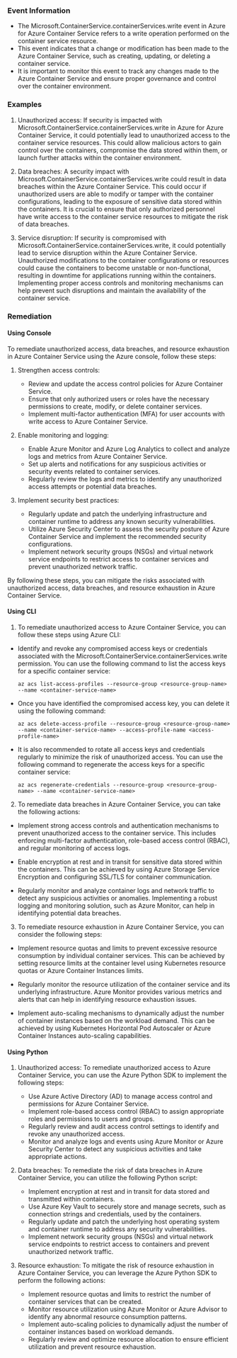 
### Event Information

- The Microsoft.ContainerService.containerServices.write event in Azure for Azure Container Service refers to a write operation performed on the container service resource.
- This event indicates that a change or modification has been made to the Azure Container Service, such as creating, updating, or deleting a container service.
- It is important to monitor this event to track any changes made to the Azure Container Service and ensure proper governance and control over the container environment.


### Examples

1. Unauthorized access: If security is impacted with Microsoft.ContainerService.containerServices.write in Azure for Azure Container Service, it could potentially lead to unauthorized access to the container service resources. This could allow malicious actors to gain control over the containers, compromise the data stored within them, or launch further attacks within the container environment.

2. Data breaches: A security impact with Microsoft.ContainerService.containerServices.write could result in data breaches within the Azure Container Service. This could occur if unauthorized users are able to modify or tamper with the container configurations, leading to the exposure of sensitive data stored within the containers. It is crucial to ensure that only authorized personnel have write access to the container service resources to mitigate the risk of data breaches.

3. Service disruption: If security is compromised with Microsoft.ContainerService.containerServices.write, it could potentially lead to service disruption within the Azure Container Service. Unauthorized modifications to the container configurations or resources could cause the containers to become unstable or non-functional, resulting in downtime for applications running within the containers. Implementing proper access controls and monitoring mechanisms can help prevent such disruptions and maintain the availability of the container service.

### Remediation

#### Using Console

To remediate unauthorized access, data breaches, and resource exhaustion in Azure Container Service using the Azure console, follow these steps:

1. Strengthen access controls:
   - Review and update the access control policies for Azure Container Service.
   - Ensure that only authorized users or roles have the necessary permissions to create, modify, or delete container services.
   - Implement multi-factor authentication (MFA) for user accounts with write access to Azure Container Service.

2. Enable monitoring and logging:
   - Enable Azure Monitor and Azure Log Analytics to collect and analyze logs and metrics from Azure Container Service.
   - Set up alerts and notifications for any suspicious activities or security events related to container services.
   - Regularly review the logs and metrics to identify any unauthorized access attempts or potential data breaches.

3. Implement security best practices:
   - Regularly update and patch the underlying infrastructure and container runtime to address any known security vulnerabilities.
   - Utilize Azure Security Center to assess the security posture of Azure Container Service and implement the recommended security configurations.
   - Implement network security groups (NSGs) and virtual network service endpoints to restrict access to container services and prevent unauthorized network traffic.

By following these steps, you can mitigate the risks associated with unauthorized access, data breaches, and resource exhaustion in Azure Container Service.

#### Using CLI

1. To remediate unauthorized access to Azure Container Service, you can follow these steps using Azure CLI:

- Identify and revoke any compromised access keys or credentials associated with the Microsoft.ContainerService.containerServices.write permission. You can use the following command to list the access keys for a specific container service:

  ```
  az acs list-access-profiles --resource-group <resource-group-name> --name <container-service-name>
  ```

- Once you have identified the compromised access key, you can delete it using the following command:

  ```
  az acs delete-access-profile --resource-group <resource-group-name> --name <container-service-name> --access-profile-name <access-profile-name>
  ```

- It is also recommended to rotate all access keys and credentials regularly to minimize the risk of unauthorized access. You can use the following command to regenerate the access keys for a specific container service:

  ```
  az acs regenerate-credentials --resource-group <resource-group-name> --name <container-service-name>
  ```

2. To remediate data breaches in Azure Container Service, you can take the following actions:

- Implement strong access controls and authentication mechanisms to prevent unauthorized access to the container service. This includes enforcing multi-factor authentication, role-based access control (RBAC), and regular monitoring of access logs.

- Enable encryption at rest and in transit for sensitive data stored within the containers. This can be achieved by using Azure Storage Service Encryption and configuring SSL/TLS for container communication.

- Regularly monitor and analyze container logs and network traffic to detect any suspicious activities or anomalies. Implementing a robust logging and monitoring solution, such as Azure Monitor, can help in identifying potential data breaches.

3. To remediate resource exhaustion in Azure Container Service, you can consider the following steps:

- Implement resource quotas and limits to prevent excessive resource consumption by individual container services. This can be achieved by setting resource limits at the container level using Kubernetes resource quotas or Azure Container Instances limits.

- Regularly monitor the resource utilization of the container service and its underlying infrastructure. Azure Monitor provides various metrics and alerts that can help in identifying resource exhaustion issues.

- Implement auto-scaling mechanisms to dynamically adjust the number of container instances based on the workload demand. This can be achieved by using Kubernetes Horizontal Pod Autoscaler or Azure Container Instances auto-scaling capabilities.

#### Using Python

1. Unauthorized access: To remediate unauthorized access to Azure Container Service, you can use the Azure Python SDK to implement the following steps:
   - Use Azure Active Directory (AD) to manage access control and permissions for Azure Container Service.
   - Implement role-based access control (RBAC) to assign appropriate roles and permissions to users and groups.
   - Regularly review and audit access control settings to identify and revoke any unauthorized access.
   - Monitor and analyze logs and events using Azure Monitor or Azure Security Center to detect any suspicious activities and take appropriate actions.

2. Data breaches: To remediate the risk of data breaches in Azure Container Service, you can utilize the following Python script:
   - Implement encryption at rest and in transit for data stored and transmitted within containers.
   - Use Azure Key Vault to securely store and manage secrets, such as connection strings and credentials, used by the containers.
   - Regularly update and patch the underlying host operating system and container runtime to address any security vulnerabilities.
   - Implement network security groups (NSGs) and virtual network service endpoints to restrict access to containers and prevent unauthorized network traffic.

3. Resource exhaustion: To mitigate the risk of resource exhaustion in Azure Container Service, you can leverage the Azure Python SDK to perform the following actions:
   - Implement resource quotas and limits to restrict the number of container services that can be created.
   - Monitor resource utilization using Azure Monitor or Azure Advisor to identify any abnormal resource consumption patterns.
   - Implement auto-scaling policies to dynamically adjust the number of container instances based on workload demands.
   - Regularly review and optimize resource allocation to ensure efficient utilization and prevent resource exhaustion.

